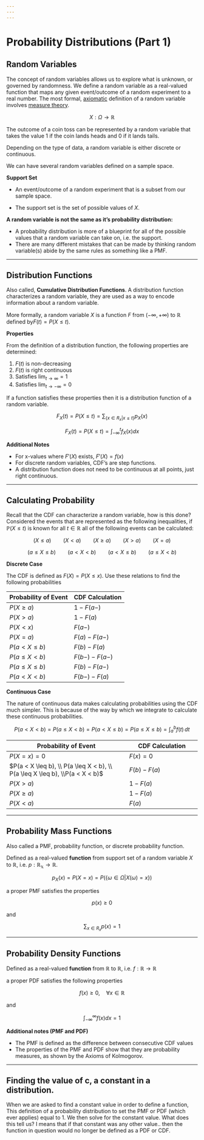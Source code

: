 ```yaml
---
---
---
```


# Probability Distributions (Part 1)

## Random Variables

The concept of random variables allows us to explore what is unknown, or governed by randomness. We define a random variable as a real-valued function that maps any given event/outcome of a random experiment to a real number. The most formal, [axiomatic](https://en.wikipedia.org/wiki/Axiomatic "Axiomatic") definition of a random variable involves [measure theory](https://en.wikipedia.org/wiki/Measure_theory "Measure theory").

$$
X:\Omega\rightarrow \mathbb{R}
$$

The outcome of a coin toss can be represented by a random variable that takes the value 1 if the coin lands heads and 0 if it lands tails.

Depending on the type of data, a random variable is either discrete or continuous.

We can have several random variables defined on a sample space.

**Support Set**

-   An event/outcome of a random experiment that is a subset from our sample space.

-   The support set is the set of possible values of $X$.

**A random variable is not the same as it's probability distribution:**

-   A probability distribution is more of a blueprint for all of the possible values that a random variable can take on, i.e. the support.
-   There are many different mistakes that can be made by thinking random variable(s) abide by the same rules as something like a PMF.

------------------------------------------------------------------------

## Distribution Functions

Also called, **Cumulative Distribution Functions**. A distribution function characterizes a random variable, they are used as a way to encode information about a random variable.

More formally, a random variable $X$ is a function $F$ from $(-\infty, +\infty)$ to $\mathbb{R}$ defined by$F(t)=P(X \le t)$.

**Properties**

From the definition of a distribution function, the following properties are determined:

1.  $F(t)$ is non-decreasing
2.  $F(t)$ is right continuous
3.  Satisfies $\lim_{t \rightarrow \infty}= 1$
4.  Satisfies $\lim_{t \rightarrow -\infty}= 0$

If a function satisfies these properties then it is a distribution function of a random variable.

$$
F_X(t) = P(X \le t) = \sum_{\{x \in R_x | x\le t\}} p_X(x)\tag{Discrete}
$$

$$
F_X(t) = P(X \le t) = \int_{-\infty}^{t} f_X(x) dx \tag{Continuous} 
$$

**Additional Notes**

-   For x-values where $F'(X)$ exists, $F'(X) = f(x)$
-   For discrete random variables, CDF's are step functions.
-   A distribution function does not need to be continuous at all points, just right continuous.

------------------------------------------------------------------------

## Calculating Probability

Recall that the CDF can characterize a random variable, how is this done? Considered the events that are represented as the following inequalities, if $\mathbb{P}(X \le t)$ is known for all $t \in \mathbb{R}$ all of the following events can be calculated:

$$
(X \le a)  \qquad (X < a) \qquad (X \ge a) \qquad (X > a) \qquad (X = a) 
$$

$$
(a \le X \le b) \qquad (a < X < b) \qquad (a < X \le b) \qquad (a \le X < b) 
$$

**Discrete Case**

The CDF is defined as $F(X) = P(X \le x)$. Use these relations to find the following probabilities

| Probability of Event | CDF Calculation |
|----------------------|-----------------|
| $P(X \ge a)$         | $1 - F(a-)$     |
| $P(X > a)$           | $1 - F(a)$      |
| $P(X < x)$           | $F(a-)$         |
| $P(X = a)$           | $F(a)-F(a-)$    |
| $P(a < X \le b)$     | $F(b) - F(a)$   |
| $P(a \le X < b)$     | $F(b-) - F(a-)$ |
| $P(a \le X \le b)$   | $F(b) - F(a-)$  |
| $P(a < X < b)$       | $F(b-) - F(a)$  |

**Continuous Case**

The nature of continuous data makes calculating probabilities using the CDF much simpler. This is because of the way by which we integrate to calculate these continuous probabilities.

$$
P(a<X<b)=P(a\leq X<b)=P(a<X\leq b)=P(a\leq X\leq b)=\int_{a}^{b} f(t) \, dt
$$

| Probability of Event                                                         | CDF Calculation |
|-----------------|----------|
| $P(X = x) = 0$                                                               | $F(x) =0$       |
| $P(a < X \leq b), \\ P(a \leq X < b), \\ P(a \leq X \leq b), \\P(a < X < b)$ | $F(b) - F(a)$   |
| $P(X > a)$                                                                   | $1 - F(a)$      |
| $P(X \geq a)$                                                                | $1 - F(a)$      |
| $P(X < a)$                                                                   | $F(a)$          |

------------------------------------------------------------------------

## Probability Mass Functions

Also called a PMF, probability function, or discrete probability function.

Defined as a real-valued **function** from support set of a random variable $X$ to $\mathbb{R}$, i.e. $p: \mathbb{R_x} \rightarrow \mathbb{R}$.

$$
p_X(x) = P(X=x) = P(\{\omega \in \Omega | X(\omega)=x\})
$$

a proper PMF satisfies the properties

$$
p(x)  \ge 0
$$

and

$$
\sum_{x \in R_x}p(x)=1
$$

------------------------------------------------------------------------

## Probability Density Functions

Defined as a real-valued **function** from $\mathbb{R}$ to $\mathbb{R}$, i.e. $f: \mathbb{R} \rightarrow \mathbb{R}$

a proper PDF satisfies the following properties

$$
\tag{1} f(x)  \ge 0, \quad \forall x \in \mathbb{R}
$$

and

$$
\int_{-\infty}^{\infty}f(x)dx=1 \tag{2}
$$

**Additional notes (PMF and PDF)**

-   The PMF is defined as the difference between consecutive CDF values
-   The properties of the PMF and PDF show that they are probability measures, as shown by the Axioms of Kolmogorov.

------------------------------------------------------------------------

## Finding the value of c, a constant in a distribution.

When we are asked to find a constant value in order to define a function, This definition of a probability distribution to set the PMF or PDF (which ever applies) equal to 1. We then solve for the constant value. What does this tell us? I means that if that constant was any other value.. then the function in question would no longer be defined as a PDF or CDF.
